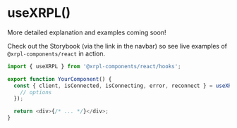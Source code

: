 # useXRPL()

More detailed explanation and examples coming soon!

Check out the Storybook (via the link in the navbar) so see live examples of `@xrpl-components/react` in action.

```js
import { useXRPL } from '@xrpl-components/react/hooks';

export function YourComponent() {
  const { client, isConnected, isConnecting, error, reconnect } = useXRPL({
    // options
  });

  return <div>{/* ... */}</div>;
}
```
